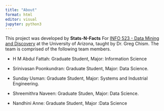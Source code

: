 ```yaml
---
title: "About"
format: html
editor: visual
jupyter: python3
---
```


This project was developed by **Stats-N-Facts** For [INFO 523 - Data Mining and Discovery](https://datamineaz.org/) at the University of Arizona, taught by Dr. Greg Chism. The team is comprised of the following team members.

-   H M Abdul Fattah: Graduate Student, Major: Information Science

-   Srinivasan Poonkundran: Graduate Student, Major: Data Science.

-   Sunday Usman: Graduate Student, Major: Systems and Industrial Engineering.

-   Shreemithra Naveen: Graduate Studen, Major: Data Science.

-   Nandhini Anne: Graduate Student, Major :Data Science
